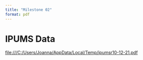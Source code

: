 ```yaml
---
title: "Milestone 02"
format: pdf
---
```


# IPUMS Data

<file:///C:/Users/Joanna/AppData/Local/Temp/ipumsr10-12-21.pdf>
